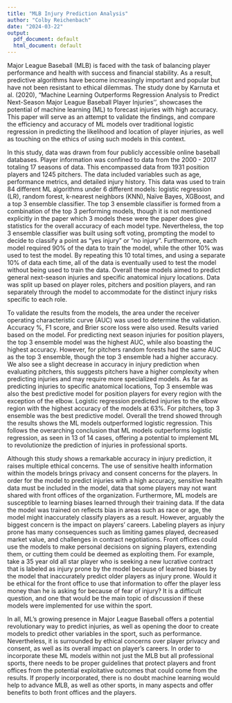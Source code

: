 ```yaml
---
title: "MLB Injury Prediction Analysis"
author: "Colby Reichenbach"
date: "2024-03-22"
output:
  pdf_document: default
  html_document: default
---
```

  Major League Baseball (MLB) is faced with the task of balancing player performance and health with success and financial stability. As a result, predictive algorithms have become increasingly important and popular but have not been resistant to ethical dilemmas. The study done by Karnuta et al. (2020), "Machine Learning Outperforms Regression Analysis to Predict Next-Season Major League Baseball Player Injuries'', showcases the potential of machine learning (ML) to forecast injuries with high accuracy. This paper will serve as an attempt to validate the findings, and compare the efficiency and accuracy of ML models over traditional logistic regression in predicting the likelihood and location of player injuries, as well as touching on the ethics of using such models in this context.
  
  
  In this study, data was drawn from four publicly accessible online baseball databases. Player information was confined to data from the 2000 - 2017 totaling 17 seasons of data. This encompassed data from 1931 position players and 1245 pitchers. The data included variables such as age, performance metrics, and detailed injury history. This data was used to train 84 different ML algorithms under 6 different models: logistic regression (LR), random forest, k-nearest neighbors (KNN), Naïve Bayes, XGBoost, and a top 3 ensemble classifier. The top 3 ensemble classifier is formed from a combination of the top 3 performing models, though it is not mentioned explicitly in the paper which 3 models these were the paper does give statistics for the overall accuracy of each model type. Nevertheless, the top 3 ensemble classifier was built using soft voting, prompting the model to decide to classify a point as “yes injury” or “no injury”. Furthermore, each model required 90% of the data to train the model, while the other 10% was used to test the model. By repeating this 10 total times, and using a separate 10% of data each time, all of the data is eventually used to test the model without being used to train the data. Overall these models aimed to predict general next-season injuries and specific anatomical injury locations. Data was split up based on player roles, pitchers and position players, and ran separately through the model to accommodate for the distinct injury risks specific to each role.
  
  
  To validate the results from the models, the area under the receiver operating characteristic curve (AUC) was used to determine the validation. Accuracy %, F1 score, and Brier score loss were also used. Results varied based on the model. For predicting next season injuries for position players, the top 3 ensemble model was the highest AUC, while also boasting the highest accuracy. However, for pitchers random forests had the same AUC as the top 3 ensemble, though the top 3 ensemble had a higher accuracy. We also see a slight decrease in accuracy in injury prediction when evaluating pitchers, this suggests pitchers have a higher complexity when predicting injuries and may require more specialized models. As far as predicting injuries to specific anatomical locations, Top 3 ensemble was also the best predictive model for position players for every region with the exception of the elbow. Logistic regression predicted injuries to the elbow region with the highest accuracy of the models at 63%. For pitchers, top 3 ensemble was the best predictive model. Overall the trend showed through the results shows the ML models outperformed logistic regression. This follows the overarching conclusion that ML models outperforms logistic regression, as seen in 13 of 14 cases, offering a potential to implement ML to revolutionize the prediction of injuries in professional sports.
  
  
  Although this study shows a remarkable accuracy in injury prediction, it raises multiple ethical concerns. The use of sensitive health information within the models brings privacy and consent concerns for the players. In order for the model to predict injuries with a high accuracy, sensitive health data must be included in the model, data that some players may not want shared with front offices of the organization. Furthermore, ML models are susceptible to learning biases learned through their training data. If the data the model was trained on reflects bias in areas such as race or age, the model might inaccurately classify players as a result. However, arguably the biggest concern is the impact on players' careers. Labeling players as injury prone has many consequences such as limiting games played, decreased market value, and challenges in contract negotiations. Front offices could use the models to make personal decisions on signing players, extending them, or cutting them could be deemed as exploiting them. For example, take a 35 year old all star player who is seeking a new lucrative contract that is labeled as injury prone by the model because of learned biases by the model that inaccurately predict older players as injury prone. Would it be ethical for the front office to use that information to offer the player less money than he is asking for because of fear of injury? It is a difficult question, and one that would be the main topic of discussion if these models were implemented for use within the sport.


  In all, ML's growing presence in Major League Baseball offers a potential revolutionary way to predict injuries, as well as opening the door to create models to predict other variables in the sport, such as performance. Nevertheless, it is surrounded by ethical concerns over player privacy and consent, as well as its overall impact on player’s careers. In order to incorporate these ML models within not just the MLB but all professional sports, there needs to be proper guidelines that protect players and front offices from the potential exploitative outcomes that could come from the results. If properly incorporated, there is no doubt machine learning would help to advance MLB, as well as other sports, in many aspects and offer benefits to both front offices and the players.
